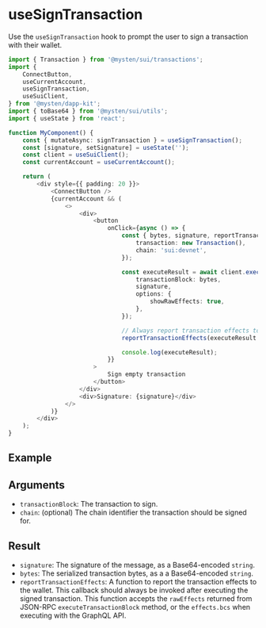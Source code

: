
# useSignTransaction

Use the `useSignTransaction` hook to prompt the user to sign a transaction with their wallet.

```ts
import { Transaction } from '@mysten/sui/transactions';
import {
	ConnectButton,
	useCurrentAccount,
	useSignTransaction,
	useSuiClient,
} from '@mysten/dapp-kit';
import { toBase64 } from '@mysten/sui/utils';
import { useState } from 'react';

function MyComponent() {
	const { mutateAsync: signTransaction } = useSignTransaction();
	const [signature, setSignature] = useState('');
	const client = useSuiClient();
	const currentAccount = useCurrentAccount();

	return (
		<div style={{ padding: 20 }}>
			<ConnectButton />
			{currentAccount && (
				<>
					<div>
						<button
							onClick={async () => {
								const { bytes, signature, reportTransactionEffects } = await signTransaction({
									transaction: new Transaction(),
									chain: 'sui:devnet',
								});

								const executeResult = await client.executeTransactionBlock({
									transactionBlock: bytes,
									signature,
									options: {
										showRawEffects: true,
									},
								});

								// Always report transaction effects to the wallet after execution
								reportTransactionEffects(executeResult.rawEffects!);

								console.log(executeResult);
							}}
						>
							Sign empty transaction
						</button>
					</div>
					<div>Signature: {signature}</div>
				</>
			)}
		</div>
	);
}
```

## Example

<UseSignTransactionExample />

## Arguments

- `transactionBlock`: The transaction to sign.
- `chain`: (optional) The chain identifier the transaction should be signed for.

## Result

- `signature`: The signature of the message, as a Base64-encoded `string`.
- `bytes`: The serialized transaction bytes, as a a Base64-encoded `string`.
- `reportTransactionEffects`: A function to report the transaction effects to the wallet. This
  callback should always be invoked after executing the signed transaction. This function accepts
  the `rawEffects` returned from JSON-RPC `executeTransactionBlock` method, or the `effects.bcs`
  when executing with the GraphQL API.
